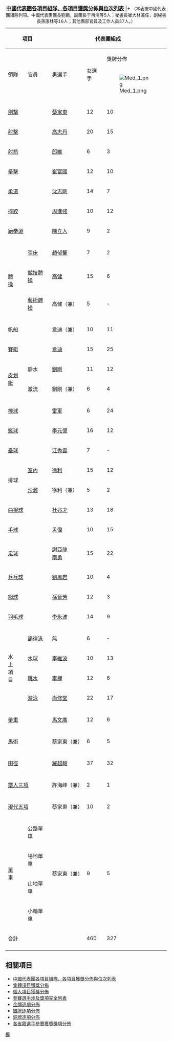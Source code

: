 {| class="wikitable" style="margin:00.5em; font-size:80%; text-align:center;" width="60%"  
|+ '''[[:Template:2008年中國奧運代表團各項目組隊列表|中國代表團各項目組隊、各項目獲獎分佈與位次列表]] '''
|+ <span style="font-size:smaller;">（本表按中國代表團組隊列項。中國代表團團長劉鵬，副團長于再清等5人；秘書長崔大林兼任，副秘書長孫康林等16人；其他團部官員及工作人員37人。）</span>
|-
!rowspan=3 colspan=2|項目||colspan=4|代表團組成||colspan=4|獎牌||rowspan=3|總賽項||rowspan=3|位次
|-
!rowspan=2|領隊||rowspan=2|官員||rowspan=2|男選手||rowspan=2|女選手 ||colspan=4|獎牌分佈
|-
![[File:Med 1.png]]||[[File:Med 2.png]]||[[File:Med 3.png]]||合計 
|-

|-
|colspan=2|[[2008年夏季奥林匹克运动会中国击剑队|劍擊]]||[[蔡家東]]||12||10||10||bgcolor="#FFD700"|1||bgcolor="#C0C0C0"|1||bgcolor="#CC9966"|-||2||bgcolor="#E4E4E4"|10||'''5'''
|-
|colspan=2|[[2008年夏季奧林匹克運動會中國射擊隊|射擊]]||[[高志丹]]||20||15||9||bgcolor="#FFD700"|5||bgcolor="#C0C0C0"|2||bgcolor="#CC9966"|1||8||bgcolor="#E4E4E4"|15||'''1'''
|-
|colspan=2|[[2008年夏季奧林匹克運動會中國射箭隊|射箭]]||[[郎維]]||6||3||3||bgcolor="#FFD700"|1||bgcolor="#C0C0C0"|1||bgcolor="#CC9966"|1||3||bgcolor="#E4E4E4"|4||'''2'''
|-

|colspan=2|[[2008年夏季奧林匹克運動會中國拳擊隊|拳擊]]||[[崔富國]]||12||10||-||bgcolor="#FFD700"|2||bgcolor="#C0C0C0"|1||bgcolor="#CC9966"|1||4||bgcolor="#E4E4E4"|11||'''1'''
|-
|colspan=2|[[2008年夏季奧林匹克運動會中國柔道隊|柔道]]||[[沈志剛]]||14||7||7||bgcolor="#FFD700"|3||bgcolor="#C0C0C0"|-||bgcolor="#CC9966"|1||4||bgcolor="#E4E4E4"|14||'''2'''
|-
|colspan=2|[[2008年夏季奧林匹克運動會中國摔跤隊|摔跤]]||[[周進強]]||10||12||4||bgcolor="#FFD700"|1||bgcolor="#C0C0C0"|2||bgcolor="#CC9966"|-||3||bgcolor="#E4E4E4"|18||'''4'''
|-
|colspan=2|[[2008年夏季奧林匹克運動會中國跆拳道隊|跆拳道]]||[[陳立人]]||9||2||2||bgcolor="#FFD700"|1||bgcolor="#C0C0C0"|-||bgcolor="#CC9966"|1||2||bgcolor="#E4E4E4"|8||'''3'''
|-

|-
|rowspan=3|[[體操|體<br>操]]||[[2008年夏季奧林匹克運動會中國蹦床隊|彈床]]||[[趙郁馨]]||7||2||2||bgcolor="#FFD700"|2||bgcolor="#C0C0C0"|-||bgcolor="#CC9966"|1||3||bgcolor="#E4E4E4"|2||'''1'''
|-
|[[2008年夏季奧林匹克運動會中國體操隊|競技體操]]||[[高健 (体操运动员)|高健]]||15||6||6||bgcolor="#FFD700"|9||bgcolor="#C0C0C0"|1||bgcolor="#CC9966"|4||14||bgcolor="#E4E4E4"|14||'''1'''
|-
|[[2008年夏季奧林匹克運動會藝術體操隊|藝術體操]]||高健（兼）||5||-||7||bgcolor="#FFD700"|-||bgcolor="#C0C0C0"|1||bgcolor="#CC9966"|-||1||bgcolor="#E4E4E4"|2||'''3'''
|-

|-
|colspan=2|[[2008年夏季奧林匹克運動會中國帆船帆板隊|帆船]]||韋迪（兼）||10||11||7||bgcolor="#FFD700"|1||bgcolor="#C0C0C0"|-||bgcolor="#CC9966"|1||2||bgcolor="#E4E4E4"|11||'''5'''
|-
|colspan=2|[[2008年夏季奧林匹克運動會中國賽艇隊|賽艇]]||[[韋迪]]||15||25||13||bgcolor="#FFD700"|1||bgcolor="#C0C0C0"|1||bgcolor="#CC9966"|-||2||bgcolor="#E4E4E4"|14||'''5'''
|-
|rowspan=2|[[2008年夏季奧林匹克運動會中國皮划艇隊|皮划艇]]||靜水||[[劉剛]]||11||12||6||bgcolor="#FFD700"|1||bgcolor="#C0C0C0"|-||bgcolor="#CC9966"|-||rowspan=2|1||rowspan=2 bgcolor="#E4E4E4"|16||rowspan=2|'''9'''
|-
|激流||劉剛（兼）||6||4||1||bgcolor="#FFD700"|-||bgcolor="#C0C0C0"|-||bgcolor="#CC9966"|- 
|-

|-
|colspan=2|[[2008年夏季奧林匹克運動會中國棒球隊|棒球]]||[[雷軍]]||6||24||-||bgcolor="#FFD700"|-||bgcolor="#C0C0C0"|-||bgcolor="#CC9966"|-||-||bgcolor="#E4E4E4"|1||'''-'''
|-
|colspan=2|[[2008年夏季奧林匹克運動會中國籃球隊|籃球]]||[[李元偉]]||16||12||12||bgcolor="#FFD700"|-||bgcolor="#C0C0C0"|-||bgcolor="#CC9966"|-||-||bgcolor="#E4E4E4"|2||'''-'''
|-
|colspan=2|[[2008年夏季奧林匹克運動會中國壘球隊|壘球]]||[[江秀雲]]||7||-||15||bgcolor="#FFD700"|-||bgcolor="#C0C0C0"|-||bgcolor="#CC9966"|-||-||bgcolor="#E4E4E4"|1||'''-'''
|-
|rowspan=2|排球||[[2008年夏季奧林匹克運動會中國排球隊|室內]]||[[徐利]]||15||12||12||bgcolor="#FFD700"|-||bgcolor="#C0C0C0"|-||bgcolor="#CC9966"|1||1||bgcolor="#E4E4E4"|2||'''3'''
|-
|[[2008年夏季奧林匹克運動會中國沙灘排球隊|沙灘]]||徐利（兼）||5||2||4||bgcolor="#FFD700"|-||bgcolor="#C0C0C0"|1||bgcolor="#CC9966"|1||2||bgcolor="#E4E4E4"|2||'''3'''
|-
|colspan=2|[[2008年夏季奧林匹克運動會中國曲棍球隊|曲棍球]]||[[杜兆才]]||13||18||18||bgcolor="#FFD700"|-||bgcolor="#C0C0C0"|1||bgcolor="#CC9966"|-||1||bgcolor="#E4E4E4"|2||'''3'''
|-
|colspan=2|[[2008年夏季奧林匹克運動會中國手球隊|手球]]||[[孟偉]]||10||15||15||bgcolor="#FFD700"|-||bgcolor="#C0C0C0"|-||bgcolor="#CC9966"|-||-||bgcolor="#E4E4E4"|2||'''-'''
|-
|colspan=2|[[2008年夏季奧林匹克運動會中國足球隊|足球]]||[[謝亞龍]]<br>[[南勇]]||15||22||22||bgcolor="#FFD700"|-||bgcolor="#C0C0C0"|-||bgcolor="#CC9966"|-||-||bgcolor="#E4E4E4"|2||'''-'''
|-
|colspan=2|[[2008年夏季奧林匹克運動會中國乒乓球隊|乒乓球]]||[[劉鳳岩]]||10||4||4||bgcolor="#FFD700"|4||bgcolor="#C0C0C0"|2||bgcolor="#CC9966"|2||8||bgcolor="#E4E4E4"|4||'''1'''
|-
|colspan=2|[[2008年夏季奧林匹克運動會中國網球隊|網球]]||[[孫晉芳]]||12||3||5||bgcolor="#FFD700"|-||bgcolor="#C0C0C0"|-||bgcolor="#CC9966"|1||1||bgcolor="#E4E4E4"|4||'''6'''
|-
|colspan=2|[[2008年夏季奧林匹克運動會中國羽毛球隊|羽毛球]]||[[李永波]]||14||9||10||bgcolor="#FFD700"|3||bgcolor="#C0C0C0"|2||bgcolor="#CC9966"|3||8||bgcolor="#E4E4E4"|5||'''1'''
|-

|-
|rowspan=4|水<br>上<br>項<br>目||[[2008年夏季奧林匹克運動會中國花樣游泳隊|韻律泳]]||無||6||-||9||bgcolor="#FFD700"|-||bgcolor="#C0C0C0"|-||bgcolor="#CC9966"|1||1||bgcolor="#E4E4E4"|2||'''3'''
|-
|[[2008年夏季奧林匹克運動會中國水球隊|水球]]||[[李維波]]||10||13||13||bgcolor="#FFD700"|-||bgcolor="#C0C0C0"|-||bgcolor="#CC9966"|-||-||bgcolor="#E4E4E4"|2||'''-'''
|-
|[[2008年夏季奧林匹克運動會中國跳水隊|跳水]]||[[李樺]]||12||6||4||bgcolor="#FFD700"|7||bgcolor="#C0C0C0"|1||bgcolor="#CC9966"|3||11||bgcolor="#E4E4E4"|8||'''1'''
|-
|[[2008年夏季奧林匹克運動會中國游泳隊|游泳]]||[[尚修堂]]||22||17||31||bgcolor="#FFD700"|1||bgcolor="#C0C0C0"|3||bgcolor="#CC9966"|2||6||bgcolor="#E4E4E4"|34||'''7'''
|-

|-
|colspan=2|[[2008年夏季奧林匹克運動會中國舉重隊|舉重]]||[[馬文廣]]||12||6||4||bgcolor="#FFD700"|8（-3）||bgcolor="#C0C0C0"|1||bgcolor="#CC9966"|-||9（-3）||bgcolor="#E4E4E4"|15||'''1''' 
|-

|-
|colspan=2|[[2008年夏季奧林匹克運動會中國馬術隊|馬術]]||蔡家東（兼）||6||5||1||bgcolor="#FFD700"|-||bgcolor="#C0C0C0"|-||bgcolor="#CC9966"|-||-||bgcolor="#E4E4E4"|6||'''-''' 
|-

|-
|colspan=2|[[2008年夏季奧林匹克運動會中國田徑隊|田徑]]||[[羅超毅]]||37||32||45||bgcolor="#FFD700"|-||bgcolor="#C0C0C0"|（+1）||bgcolor="#CC9966"|2（+2）||2（+3）||bgcolor="#E4E4E4"|47||'''35''' 
|-

|-
|colspan=2|[[2008年夏季奧林匹克運動會中國鐵人三項隊|鐵人三項]]||許海峰（兼）||2||1||2||bgcolor="#FFD700"|-||bgcolor="#C0C0C0"|-||bgcolor="#CC9966"|-||-||bgcolor="#E4E4E4"|2||'''-''' 
|-

|-
|colspan=2|[[2008年夏季奧林匹克運動會中國現代五項隊|現代五項]]||蔡家東（兼）||10||2||2||bgcolor="#FFD700"|-||bgcolor="#C0C0C0"|-||bgcolor="#CC9966"|-||-||bgcolor="#E4E4E4"|2||'''-''' 
|-

|-
|rowspan=4|[[2008年夏季奧林匹克運動會中國單車隊|單<br>車]]||公路單車||rowspan=4|蔡家東（兼）||rowspan=4|9||rowspan=4|5||rowspan=4|7||bgcolor="#FFD700"|-||bgcolor="#C0C0C0"|-||bgcolor="#CC9966"|-||-||bgcolor="#E4E4E4"|4||'''-''' 
|-
|場地單車||bgcolor="#FFD700"|-||bgcolor="#C0C0C0"|-||bgcolor="#CC9966"|1||1||bgcolor="#E4E4E4"|10||'''11''' 
|-
|山地單車||bgcolor="#FFD700"|-||bgcolor="#C0C0C0"|-||bgcolor="#CC9966"|-||-||bgcolor="#E4E4E4"|2||'''-'''　 
|-
|小輪單車||bgcolor="#FFD700"|-||bgcolor="#C0C0C0"|-||bgcolor="#CC9966"|-||-||bgcolor="#E4E4E4"|2||'''-'''
|-
!colspan=3|合計||460||327||312||bgcolor="#FFD700"|51（-3）||bgcolor="#C0C0C0"|21（+1）||bgcolor="#CC9966"|28（+2）||100||bgcolor="#E4E4E4"|302||'''1'''
|-
|}

<noinclude>

== 相關項目 ==
*[[:Template:2008年中國奧運代表團各項目組隊列表|中國代表團各項目組隊、各項目獲獎分佈與位次列表]]
*[[:Template:2008年中國奧運代表團集體項目獲獎分佈|集體項目獲獎分佈]]
*[[:Template:2008年中國奧運代表團個人項目獲獎分佈|個人項目獲獎分佈]]
*[[:Template:2008年中國奧運代表團參賽選手涉及獎項完全列表|參賽選手涉及獎項完全列表]]
*[[:Template:2008年中國奧運代表團金牌逐項分佈|金牌逐項分佈]]
*[[:Template:2008年中國奧運代表團銀牌逐項分佈|銀牌逐項分佈]]
*[[:Template:2008年中國奧運代表團銅牌逐項分佈|銅牌逐項分佈]]
*[[:Template:2008年中國奧運代表團各省籍選手參賽獲獎獎項分佈|各省籍選手參賽獲獎獎項分佈]]
[[Category:2008年夏季奥林匹克运动会中国代表团|模]]    
</noinclude>